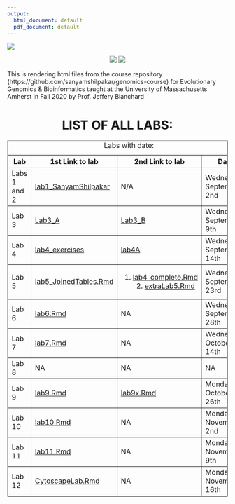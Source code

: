 ```yaml
---
output:
  html_document: default
  pdf_document: default
---
```


![](/Users/sanyamshilpakar/Desktop/My Docs/R workspace/Day 1 Bio 597GE/Blanchard_EvoGeno/images/githubHeader.png)


<center>

![](/Users/sanyamshilpakar/Desktop/My Docs/R workspace/Day 1 Bio 597GE/Blanchard_EvoGeno/images/evolution.gif) ![](/Users/sanyamshilpakar/Desktop/My Docs/R workspace/Day 1 Bio 597GE/Blanchard_EvoGeno/images/evolution.gif)

</center>




This is rendering html files from the course repository (https://github.com/sanyamshilpakar/genomics-course) for Evolutionary Genomics & Bioinformatics taught at the University of Massachusetts Amherst in Fall 2020 by Prof. Jeffery Blanchard




<center>
# LIST OF ALL LABS:
</center>



<table style="width:100%" border= "1">
<caption> Labs with date: </caption>
  <tr>
    <th>Lab</th>
    <th>1st Link to lab</th>
    <th>2nd Link to lab</th>
    <th>Date</th> 
  </tr>
  <tr>
    <td>Labs 1 and 2</td>
    <td>[lab1_SanyamShilpakar](lab2_EvoGeno.html)</td>
    <td>N/A</td>
    <td>Wednesday, September 2nd</td>
  </tr>
  <tr>
    <td>Lab 3</td>
    <td>[Lab3_A](Lab3_A.html)</td>
    <td>[Lab3_B](Lab3_B.html)</td>
    <td>Wednesday, September 9th</td>
  </tr>
  <tr>
    <td>Lab 4</td>
    <td>[lab4_exercises](lab4_exercises.html)</td>
    <td>[lab4A](lab4A.html)</td>
    <td>Wednesday, September 14th</td>
  </tr>
  <tr>
    <td>Lab 5</td>
    <td>[lab5_JoinedTables.Rmd](lab5_JoinTables.html)</td>
    <td>1. [lab4_complete.Rmd](lab4_complete.html) 
    2. [extraLab5.Rmd](extraLab5.html)</td>
    <td>Wednesday, September 23rd</td>
  </tr>
   <tr>
    <td>Lab 6</td>
    <td>[lab6.Rmd](lab6.html)</td>
    <td>NA</td>
    <td>Wednesday, September 28th</td>
  </tr>
  <tr>
    <td>Lab 7</td>
    <td>[lab7.Rmd](lab7.html)</td>
    <td>NA</td>
    <td>Wednesday, October 14th</td>
  </tr>
   <tr>
    <td>Lab 8</td>
    <td>NA</td>
    <td>NA</td>
    <td>NA</td>
  </tr>
   <tr>
    <td>Lab 9</td>
    <td>[lab9.Rmd](lab9.html) </td>
    <td>[lab9x.Rmd](lab9x.html) </td>
    <td>Monday, October 26th</td>
  </tr>
  <tr>
    <td>Lab 10</td>
    <td>[lab10.Rmd](lab10.html) </td>
    <td>NA</td>
    <td>Monday, November 2nd</td>
  </tr>
  <tr>
    <td>Lab 11</td>
    <td>[lab11.Rmd](lab11.html) </td>
    <td>NA</td>
    <td>Monday, November 9th</td>
  </tr>
  <tr>
    <td>Lab 12</td>
    <td>[CytoscapeLab.Rmd](CytoscapeLab.html) </td>
    <td>NA</td>
    <td>Monday, November 16th</td>
  </tr>
</table> 


